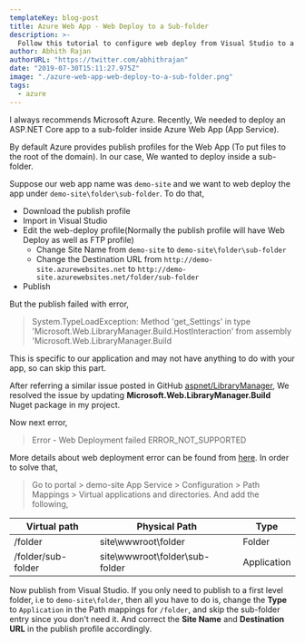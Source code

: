 ```yaml
---
templateKey: blog-post
title: Azure Web App - Web Deploy to a Sub-folder
description: >-
  Follow this tutorial to configure web deploy from Visual Studio to a sub-folder in your azure web app (App Service).
author: Abhith Rajan
authorURL: "https://twitter.com/abhithrajan"
date: "2019-07-30T15:11:27.975Z"
image: "./azure-web-app-web-deploy-to-a-sub-folder.png"
tags:
  - azure
---
```


I always recommends Microsoft Azure. Recently, We needed to deploy an ASP.NET Core app to a sub-folder inside Azure Web App (App Service).

By default Azure provides publish profiles for the Web App (To put files to the root of the domain). In our case, We wanted to deploy inside a sub-folder.

Suppose our web app name was `demo-site` and we want to web deploy the app under `demo-site\folder\sub-folder`. To do that,

- Download the publish profile
- Import in Visual Studio
- Edit the web-deploy profile(Normally the publish profile will have Web Deploy as well as FTP profile)
  - Change Site Name from `demo-site` to `demo-site\folder\sub-folder`
  - Change the Destination URL from `http://demo-site.azurewebsites.net` to `http://demo-site.azurewebsites.net/folder/sub-folder`
- Publish

But the publish failed with error,

> System.TypeLoadException: Method 'get_Settings' in type 'Microsoft.Web.LibraryManager.Build.HostInteraction' from assembly 'Microsoft.Web.LibraryManager.Build

This is specific to our application and may not have anything to do with your app, so can skip this part.

After referring a similar issue posted in GitHub [aspnet/LibraryManager](https://github.com/aspnet/LibraryManager/issues/481), We resolved the issue by updating **Microsoft.Web.LibraryManager.Build** Nuget package in my project.

Now next error,

> Error - Web Deployment failed ERROR_NOT_SUPPORTED

More details about web deployment error can be found from [here](https://docs.microsoft.com/en-us/iis/publish/troubleshooting-web-deploy/web-deploy-error-codes#ERROR_NOT_SUPPORTED). In order to solve that,

> Go to portal > demo-site App Service > Configuration > Path Mappings > Virtual applications and directories. And add the following,

| Virtual path       | Physical Path                  | Type        |
| ------------------ | ------------------------------ | ----------- |
| /folder            | site\wwwroot\folder            | Folder      |
| /folder/sub-folder | site\wwwroot\folder\sub-folder | Application |

Now publish from Visual Studio. If you only need to publish to a first level folder, i.e to `demo-site\folder`, then all you have to do is, change the **Type** to `Application` in the Path mappings for `/folder`, and skip the sub-folder entry since you don't need it. And correct the **Site Name** and **Destination URL** in the publish profile accordingly.
